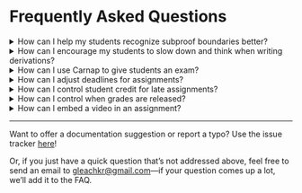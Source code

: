 # Frequently Asked Questions

<details>
<summary>How can I help my students recognize subproof boundaries better?</summary>

Carnap has a few options for indicating subproof boundaries. The two main
methods are to either render the proof separately from the input, or to overlay
indentation indicators that correspond to subproof boundaries.

The rendering option looks like this (details depending on the system):

~~~{.Playground .Prop options="fonts resize render" init="now"} 
|1.Show Q->P
|2.   Q         :AS
|3.   P         :PR
|4.:CD 3
~~~

and the overlay option looks like this (details depending on the system):

~~~{.Playground system="magnusSL" guides="fitch" init="now"} 
 P       :AS
 P/\P    :&I 1 1
 P       :&E 2
P->P     :->I 1-3
~~~

You can find details about overlaying indentation guides
[here](./derivations.md#indentation-guides), and details about the rendering
option [here](./derivations.md#options).

</details>

<details>
<summary>How can I encourage my students to slow down and think when writing derivations?</summary>

This is a good question. One option to discourage students from typing before
they think is to slow down the rate at which they get feedback. You can require
a button-press for feedback on a proof, or turn off feedback about correctness
entirely by using the settings `feedback="manual"` or `feedback="syntaxonly"`
respectively. Here's the link for more details on the [feedback
settings](./derivations.md#feedback).

</details>

<details> 
<summary>How can I use Carnap to give students an exam?</summary>

If you're using Carnap, an exam is an assignment just like any other
assignment. But depending on the type of format you want your exam to have, you
may want to set some options on that assignment.

If you'd like your students to be able to submit incorrect answers, rather than
having Carnap warn them when something is wrong, then you can add `exam` to the
options attribute of your exercises, writing them something like this:

    ~~~{.ProofChecker options="fonts exam" } 
    1.1 :|-: P->P
    ~~~

All the exercise types except for the syntax-checker support the `exam` option;
you can also set other options to disable checking or allow only certain types
of feedback on the unsubmitted work. Check the documentation for individual
exercise types to get the details on how to do that.

If your students are allowed to submit incorrect answers, you might want to
review them and assign partial credit. You can do that using the review area
that's associated with each assignment. There are also a few assignment
settings that might also be helpful for an exam. In particular, 

1. you can set a timer, so that exam needs to be completed in a certain number
   of minutes after its opened, and

2. you can set a "release date" for grades, so that students can only view
   grades after everyone has completed the exam.

Details on the review area, and assignment settings, can be found here:
[here](./dashboard.md#assign-uploaded-documents).

You may also want to know how reset the exam timer for certain students, or how
to offer accessibility accommodations for certain students. Information on how
to do that can be found [here](./dashboard.md#actions-on-students)

</details>

<details>
<summary>How can I adjust deadlines for assignments?</summary>

There are two major deadlines associated with an assignment. One is the *due
date*. This is displayed on each student's user page, and determines whether
work counts as late. The other is the *visible* date. After the *visible* date
passes, the assignment is no longer visible to the student, and can't be
accessed. You can configure both of these dates by pressing the small "gear"
icon that appears next to the assignment listing in the "manage assignments"
tab on the instructor page.

You can also adjust deadlines per-student in two ways. One is to offer the
student an extension. You can do this by clicking the "calendar plus" icon
that appears next to the student's name in the class roster on your instructor
page. The extension will override both the due-date and the visibility date for
that student. You can also set a deadline adjustment policy for a specific
student by clicking the "clock" icon next to the student's name.

</details>

<details> 
<summary>How can I control student credit for late assignments?</summary>

By default, students receive half-credit (rounding down) for problems that are
submitted after the due date, but while the problem is still visible. However,
late credit is configurable using the `late-credit` option, which applies to
all exercises. You can set the `late-credit` option like this:

    ~~~{.SomeProblemType late-credit=4} 
    1.1 SOME PROBLEM
    ~~~

</details>

<details>
<summary>How can I control when grades are released?</summary>

Ordinarily, a student's score for a problem is visible (on the student's user
page) immediately after the student submits a problem. In some situations (for
example, during an exam), this can be undesirable.

If you want to release grades only after a certain time and date, then you can
set a "Release Grades After" time when you create the assignment. You can also
update this release time by pressing the "gear" icon next to the assignment on
your instructor page, in the "manage assignments" tab.

</details>

<details>
<summary>How can I embed a video in an assignment?</summary>

Carnap's markdown dialect supports [raw
HTML](https://pandoc.org/MANUAL.html#extension-raw_html), so you can embed
videos by including them in the same way that you might include them in an
ordinary webpage. There are two main options.

If your video is a file (a `.mp4`, `mov`, `avi` file or something similar) that
you have uploaded to a file hosting service somewhere, then you can point a
video tag at it by including something like this in your pandoc document:

    <video controls
        src="https://archive.org/download/day_the_earth_stood_still/day_the_earth_stood_still_512kb.mp4"
        width="560"></video>

Which will produce something like this (in browsers that support embedded
videos):

<video controls
    src="https://archive.org/download/day_the_earth_stood_still/day_the_earth_stood_still_512kb.mp4"
    width="560"></video>

More details on how to use `<video>` tags can be found
[here](https://developer.mozilla.org/en-US/docs/Web/HTML/Element/video). 

Note: *Please don't upload video files to the Carnap site*. We're not designed
to serve these. Video files will need to be hosted elsewhere.

If your video hosted at a site like youtube or vimeo, rather than at a file
hosting service, then you can instead use an "embed code". Instructions for
obtaining an embed code for each of these services can be found here: [for
youtube](https://support.google.com/youtube/answer/171780?hl=en), and [for
vimeo](https://vimeo.zendesk.com/hc/en-us/articles/224969968-Embedding-videos-overview)

The embed code, when you get it, should look a bit like this:

    <iframe width="560" height="315"
        src="https://www.youtube.com/embed/nfeWlHVyBZQ" frameborder="0"
        allow="accelerometer; autoplay; clipboard-write; encrypted-media;
        gyroscope; picture-in-picture" allowfullscreen></iframe>

And should result in something like this

<iframe width="560" height="315"
    src="https://www.youtube.com/embed/nfeWlHVyBZQ" frameborder="0"
    allow="accelerometer; autoplay; clipboard-write; encrypted-media; gyroscope;
    picture-in-picture" allowfullscreen></iframe>

</details>

---

Want to offer a documentation suggestion or report a typo? Use the issue
tracker [here](https://github.com/Carnap/Carnap-Manual/issues)!

Or, if you just have a quick question that's not addressed above, feel free to
send an email to [gleachkr@gmail.com](mailto:gleachkr@gmail.com)—if your question
comes up a lot, we'll add it to the FAQ.
